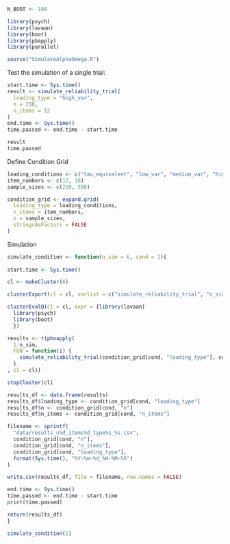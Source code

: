 ```r
N_BOOT <- 100
```

```r
library(psych)
library(lavaan)
library(boot)
library(pbapply)
library(parallel)
```


```r
source("SimulateAlphaOmega.R")
```



Test the simulation of a single trial:

```r
start.time <- Sys.time()
result <- simulate_reliability_trial(
  loading_type = "high_var",
  n = 250,
  n_items = 12
)
end.time <- Sys.time()
time.passed <- end.time - start.time

result
time.passed
```

Define Condition Grid

```r
loading_conditions <- c("tau_equivalent", "low_var", "medium_var", "high_var")
item_numbers <- c(12, 18)
sample_sizes <- c(250, 500)

condition_grid <- expand.grid(
  loading_type = loading_conditions,
  n_items = item_numbers,
  n = sample_sizes,
  stringsAsFactors = FALSE
)
```

Simulation

```r

simulate_condition <- function(n_sim = 6, cond = 1){
  
start.time <- Sys.time()

cl <- makeCluster(6)

clusterExport(cl = cl, varlist = c("simulate_reliability_trial", "n_sim", "cond", "condition_grid", "N_BOOT", "alpha_boot", "omega_boot", "lavaan_omega"))

clusterEvalQ(cl = cl, expr = {library(lavaan)
  library(psych)
  library(boot)
  })

results <- t(pbsapply(
  1:n_sim,
  FUN = function(i) {
    simulate_reliability_trial(condition_grid[cond, "loading_type"], condition_grid[cond, "n"], condition_grid[cond, "n_items"])
  }
, cl = cl))

stopCluster(cl)

results_df <- data.frame(results)
results_df$loading_type <- condition_grid[cond, "loading_type"]
results_df$n <- condition_grid[cond, "n"]
results_df$n_items <- condition_grid[cond, "n_items"]

filename <- sprintf(
  "data/results_n%d_items%d_type%s_%s.csv",
  condition_grid[cond, "n"],
  condition_grid[cond, "n_items"],
  condition_grid[cond, "loading_type"],
  format(Sys.time(), "%Y-%m-%d_%H-%M-%S")
)

write.csv(results_df, file = filename, row.names = FALSE)

end.time <- Sys.time()
time.passed <- end.time - start.time
print(time.passed)

return(results_df)
}
```

```r
simulate_condition(1)
```



